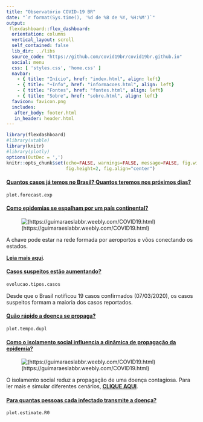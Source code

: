 ```yaml
---
title: "Observatório COVID-19 BR"
date: "`r format(Sys.time(), '%d de %B de %Y, %H:%M')`"
output:
 flexdashboard::flex_dashboard:
  orientation: columns
  vertical_layout: scroll
  self_contained: false
  lib_dir: ../libs
  source_code: "https://github.com/covid19br/covid19br.github.io"
  social: menu
  css: [ 'styles.css', 'home.css' ]
  navbar:
    - { title: "Início", href: "index.html", align: left}
    - { title: "+Info", href: "informacoes.html", align: left}
    - { title: "Fontes", href: "fontes.html", align: left}
    - { title: "Sobre", href: "sobre.html", align: left}
  favicon: favicon.png
  includes:
   after_body: footer.html
   in_header: header.html
---
```


```r
library(flexdashboard)
#library(xtable)
library(knitr)
#library(plotly)
options(OutDec = ',')
knitr::opts_chunk$set(echo=FALSE, warnings=FALSE, message=FALSE, fig.width=3,
                      fig.height=2, fig.align="center")
```

<div class="container">

<div class="item2">
  <h4><a href="projecao.html" id="casos">Quantos casos já temos no Brasil? Quantos teremos nos próximos dias? </a></h4>
  <a href="projecao.html">
```r
plot.forecast.exp
```
  </a>
</div>

<div class="item">
  <h4><a href="#">Como epidemias se espalham por um país continental?</a></h4>
  
  ![(https://guimaraeslabbr.weebly.com/COVID19.html)](fig/voos_brasil.jpg)
  
  A chave pode estar na rede formada por aeroportos e vôos conectando os estados.
  
  [<b>Leia mais aqui</b>](https://guimaraeslabbr.weebly.com/voos.html).
</div>

<div class="item">
  <h4><a href="#">Casos suspeitos estão aumentando?</a></h4>

```r
evolucao.tipos.casos
```

  Desde que o Brasil notificou 19 casos confirmados (07/03/2020), os casos
  suspeitos formam a maioria dos casos reportados.
</div>

<div class="item">
  <h4><a href="#" id="tduplica">Quão rápido a doença se propaga?</a></h4>
  
  <a href="#">
```r
plot.tempo.dupl
```
  </a>
</div>

<div class="item">
  <h4><a href="#">Como o isolamento social influencia a dinâmica de propagação da epidemia?</a></h4>
  
  ![(https://guimaraeslabbr.weebly.com/COVID19.html)](fig/rede_prsc.jpg)
  
  
  O isolamento social reduz a propagação de uma doença
  contagiosa. Para ler mais e simular diferentes cenários, [<b>CLIQUE
  AQUI</b>](https://guimaraeslabbr.weebly.com/COVID19.html).
</div>

<div class="item">
  <h4><a href="#">Para quantas pessoas cada infectado transmite a doença?</a></h4>
  <a href="#">
```r
plot.estimate.R0
```
  </a>
</div>

</div>
